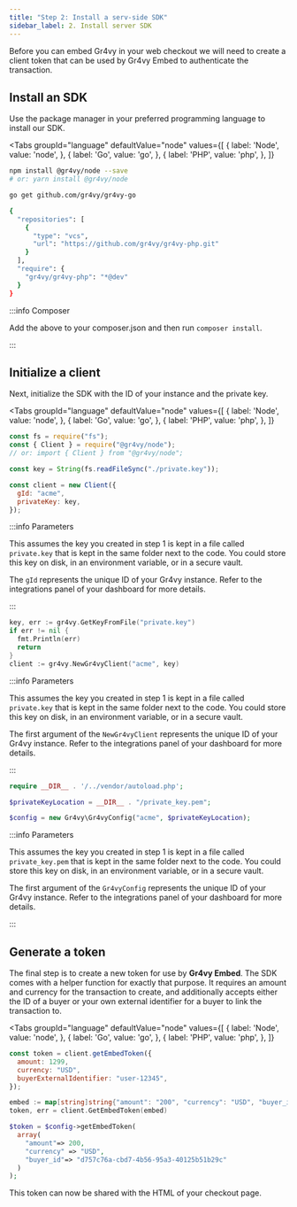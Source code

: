 ```yaml
---
title: "Step 2: Install a serv-side SDK"
sidebar_label: 2. Install server SDK
---
```



Before you can embed Gr4vy in your web checkout we will need to create a client
token that can be used by Gr4vy Embed to authenticate the transaction.

## Install an SDK

Use the package manager in your preferred programming language to install our
SDK.

<Tabs
  groupId="language"
  defaultValue="node"
  values={[
    { label: 'Node', value: 'node', },
    { label: 'Go', value: 'go', },
    { label: 'PHP', value: 'php', },
  ]}
>
  <TabItem value="node">

```bash
npm install @gr4vy/node --save
# or: yarn install @gr4vy/node
```

  </TabItem>
  <TabItem value="go">

```bash
go get github.com/gr4vy/gr4vy-go
```

  </TabItem>
  <TabItem value="php">

```bash
{
  "repositories": [
    {
      "type": "vcs",
      "url": "https://github.com/gr4vy/gr4vy-php.git"
    }
  ],
  "require": {
    "gr4vy/gr4vy-php": "*@dev"
  }
}
```

:::info Composer

Add the above to your composer.json and then run `composer install`.

:::

  </TabItem>
</Tabs>

## Initialize a client

Next, initialize the SDK with the ID of your instance and the private key.

<Tabs
  groupId="language"
  defaultValue="node"
  values={[
    { label: 'Node', value: 'node', },
    { label: 'Go', value: 'go', },
    { label: 'PHP', value: 'php', },
  ]}
>
  <TabItem value="node">

```js
const fs = require("fs");
const { Client } = require("@gr4vy/node");
// or: import { Client } from "@gr4vy/node";

const key = String(fs.readFileSync("./private.key"));

const client = new Client({
  gId: "acme",
  privateKey: key,
});
```

:::info Parameters

This assumes the key you created in step 1 is kept in a file called
`private.key` that is kept in the same folder next to the code. You could store
this key on disk, in an environment variable, or in a secure vault.

The `gId` represents the unique ID of your Gr4vy instance. Refer to the
integrations panel of your dashboard for more details.

:::

  </TabItem>
  <TabItem value="go">

```go
key, err := gr4vy.GetKeyFromFile("private.key")
if err != nil {
  fmt.Println(err)
  return
}
client := gr4vy.NewGr4vyClient("acme", key)
```

:::info Parameters

This assumes the key you created in step 1 is kept in a file called
`private.key` that is kept in the same folder next to the code. You could store
this key on disk, in an environment variable, or in a secure vault.

The first argument of the `NewGr4vyClient` represents the unique ID of your Gr4vy instance. 
Refer to the integrations panel of your dashboard for more details.

:::

  </TabItem>
  <TabItem value="php">

```php
require __DIR__ . '/../vendor/autoload.php';

$privateKeyLocation = __DIR__ . "/private_key.pem";

$config = new Gr4vy\Gr4vyConfig("acme", $privateKeyLocation);
```

:::info Parameters

This assumes the key you created in step 1 is kept in a file called
`private_key.pem` that is kept in the same folder next to the code. You could store
this key on disk, in an environment variable, or in a secure vault.

The first argument of the `Gr4vyConfig` represents the unique ID of your Gr4vy instance. 
Refer to the integrations panel of your dashboard for more details.

:::

  </TabItem>
</Tabs>

## Generate a token

The final step is to create a new token for use by **Gr4vy Embed**. The SDK
comes with a helper function for exactly that purpose. It requires an amount and
currency for the transaction to create, and additionally accepts either the ID
of a buyer or your own external identifier for a buyer to link the transaction
to.

<Tabs
  groupId="language"
  defaultValue="node"
  values={[
    { label: 'Node', value: 'node', },
    { label: 'Go', value: 'go', },
    { label: 'PHP', value: 'php', },
  ]}
>
  <TabItem value="node">

```js
const token = client.getEmbedToken({
  amount: 1299,
  currency: "USD",
  buyerExternalIdentifier: "user-12345",
});
```

  </TabItem>
  <TabItem value="go">

```go
embed := map[string]string{"amount": "200", "currency": "USD", "buyer_id": "d757c76a-cbd7-4b56-95a3-40125b51b29c"}
token, err = client.GetEmbedToken(embed)
```

  </TabItem>
  <TabItem value="php">

```php
$token = $config->getEmbedToken(
  array(
    "amount"=> 200, 
    "currency" => "USD", 
    "buyer_id"=> "d757c76a-cbd7-4b56-95a3-40125b51b29c"
  )
);
```

  </TabItem>
</Tabs>

This token can now be shared with the HTML of your checkout page.
